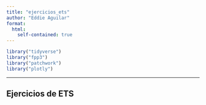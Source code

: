```yaml
---
title: "ejercicios_ets"
author: "Eddie Aguilar"
format: 
  html:
    self-contained: true
---
```


```r
library("tidyverse")
library("fpp3") 
library("patchwork")
library("plotly")
```
---

## Ejercicios de ETS
